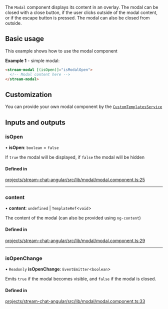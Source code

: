 The `Modal` component displays its content in an overlay. The modal can be closed with a close button, if the user clicks outside of the modal content, or if the escape button is pressed. The modal can also be closed from outside.

## Basic usage

This example shows how to use the modal component

**Example 1** - simple modal:

```html
<stream-modal [(isOpen)]="isModalOpen">
  <!-- Modal content here -->
</stream-modal>
```

## Customization

You can provide your own modal component by the [`CustomTemplatesService`](../services/CustomTemplatesService.mdx)

[//]: # "Start of generated content"

## Inputs and outputs

### isOpen

• **isOpen**: `boolean` = `false`

If `true` the modal will be displayed, if `false` the modal will be hidden

#### Defined in

[projects/stream-chat-angular/src/lib/modal/modal.component.ts:25](https://github.com/GetStream/stream-chat-angular/blob/371f8714b7a48e345df562faf85df852a08677b3/projects/stream-chat-angular/src/lib/modal/modal.component.ts#L25)

---

### content

• **content**: `undefined` \| `TemplateRef`\<`void`\>

The content of the modal (can also be provided using `ng-content`)

#### Defined in

[projects/stream-chat-angular/src/lib/modal/modal.component.ts:29](https://github.com/GetStream/stream-chat-angular/blob/371f8714b7a48e345df562faf85df852a08677b3/projects/stream-chat-angular/src/lib/modal/modal.component.ts#L29)

---

### isOpenChange

• `Readonly` **isOpenChange**: `EventEmitter`\<`boolean`\>

Emits `true` if the modal becomes visible, and `false` if the modal is closed.

#### Defined in

[projects/stream-chat-angular/src/lib/modal/modal.component.ts:33](https://github.com/GetStream/stream-chat-angular/blob/371f8714b7a48e345df562faf85df852a08677b3/projects/stream-chat-angular/src/lib/modal/modal.component.ts#L33)

[//]: # "End of generated content"
